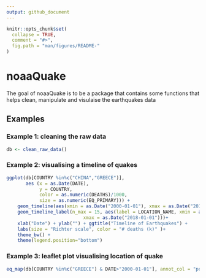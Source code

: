 ```yaml
---
output: github_document
---
```


<!-- README.md is generated from README.Rmd. Please edit that file -->

```r
knitr::opts_chunk$set(
  collapse = TRUE,
  comment = "#>",
  fig.path = "man/figures/README-"
)
```
# noaaQuake

The goal of noaaQuake is to be a package that contains some functions that helps clean, manipulate and visulaise the earthquakes data

## Examples

### Example 1: cleaning the raw data

```r
db <- clean_raw_data()

```

### Example 2: visualising a timeline of quakes

```r
ggplot(db[COUNTRY %in%c("CHINA","GREECE")],
       aes (x = as.Date(DATE), 
            y = COUNTRY, 
            color = as.numeric(DEATHS)/1000, 
            size = as.numeric(EQ_PRIMARY))) +
    geom_timeline(aes(xmin = as.Date("2000-01-01"), xmax = as.Date("2018-01-01"))) +
    geom_timeline_label(n_max = 15, aes(label = LOCATION_NAME, xmin = as.Date("2000-01-01"),
                            xmax = as.Date("2018-01-01")))+
    xlab("Date") + ylab("") + ggtitle("Timeline of Earthquakes") +
    labs(size = "Richter scale", color = "# deaths (k)" )+
    theme_bw() +
    theme(legend.position="bottom")
```

### Example 3: leaflet plot visualising location of quake

```r

eq_map(db[COUNTRY %in%c("GREECE") & DATE>"2000-01-01"], annot_col = "popup_text")
```
